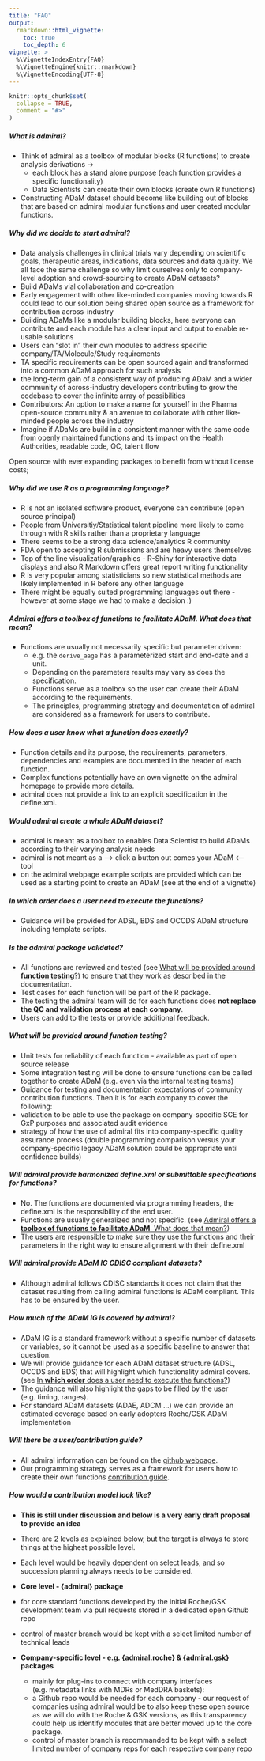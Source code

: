 ```yaml
---
title: "FAQ"
output: 
  rmarkdown::html_vignette:
    toc: true
    toc_depth: 6
vignette: >
  %\VignetteIndexEntry{FAQ}
  %\VignetteEngine{knitr::rmarkdown}
  %\VignetteEncoding{UTF-8}
---
```


```r
knitr::opts_chunk$set(
  collapse = TRUE,
  comment = "#>"
)
```

##### **What is admiral**?

* Think of admiral as a toolbox of modular blocks (R functions) to create analysis derivations  →
  * each block has a stand alone purpose (each function provides a specific functionality)
  * Data Scientists can create their own blocks (create own R functions)

* Constructing ADaM dataset should become like building out of blocks that are based on admiral modular functions and user created modular functions. 


##### **Why** did we decide to start **admiral**?

  * Data analysis challenges in clinical trials vary depending on scientific goals, therapeutic areas, indications, data sources and data quality. We all face the same challenge so why limit ourselves only to company-level adoption and crowd-sourcing to create ADaM datasets? 
  * Build ADaMs vial collaboration and co-creation
  * Early engagement with other like-minded companies moving towards R could lead to our solution being shared open source as a framework for contribution across-industry
  * Building ADaMs like a modular building blocks, here everyone can contribute and each module has a clear input and output to enable re-usable solutions 
  * Users can “slot in” their own modules to address specific company/TA/Molecule/Study requirements
  * TA specific requirements can be open sourced again and transformed into a common ADaM approach for such analysis
  * the long-term gain of a consistent way of producing ADaM and a wider community of across-industry developers contributing to grow the codebase to cover the infinite array of possibilities
  * Contributors: An option to make a name for yourself in the Pharma open-source community & an avenue to collaborate with other like-minded people across the industry
  * Imagine if ADaMs are build in a consistent manner with the same code from openly maintained functions and its impact on the Health Authorities, readable code, QC, talent flow  


Open source with ever expanding packages to benefit from without license costs; 


##### Why did we use **R as a programming language**?

 * R is not an isolated software product, everyone can contribute (open source principal)
 * People from Universitiy/Statistical talent pipeline more likely to come through with R skills rather than a proprietary language 
 * There seems to be a strong data science/analytics R community
 * FDA open to accepting R submissions and are heavy users themselves
 * Top of the line visualization/graphics - R-Shiny for interactive data displays and also R Markdown offers great report writing functionality
 * R is very popular among statisticians so new statistical methods are likely implemented in R before any other language
 * There might be equally suited programming languages out there - however at some stage we had to make a decision :)


##### Admiral offers a **toolbox of functions to facilitate ADaM**. What does that mean?

* Functions are usually not necessarily specific but parameter driven: 
    * e.g. the `derive_aage` has a parameterized start and end-date and a unit.
    * Depending on the parameters results may vary as does the specification.
    * Functions serve as a toolbox so the user can create their ADaM according to the requirements.
    * The principles, programming strategy and documentation of admiral are considered as a framework for users to contribute.

##### How does a user **know what a function does** exactly?

* Function details and its purpose, the requirements, parameters, dependencies and examples are documented in the header of each function.
* Complex functions potentially have an own vignette on the admiral homepage to provide more details. 
* admiral does not provide a link to an explicit specification in the define.xml.

##### Would admiral **create a whole** ADaM  dataset?

 * admiral is meant as a toolbox to enables Data Scientist to build ADaMs according to their varying analysis needs
 * admiral is not meant as a --> click a button out comes your ADaM <-- tool
 * on the admiral webpage example scripts are provided which can be used as a starting point to create an ADaM (see at the end of a vignette)  

##### In **which order** does a user need to execute the functions?

* Guidance will be provided for ADSL, BDS and OCCDS ADaM structure including template scripts.

##### Is the admiral  package **validated**?

 * All functions  are reviewed and tested (see [What will be provided around **function testing**?]) to ensure that  they  work as described in the documentation. 
 * Test  cases for each function  will  be part of the R package.
 * The  testing the  admiral team will do for each functions does **not replace the QC and validation process at each company**.
 * Users can add to the  tests or provide additional feedback.

##### What will be provided around **function testing**? 
 * Unit tests for reliability of each function - available as part of open source release
 * Some integration testing will be done to ensure functions can be called together to create ADaM (e.g. even via the internal testing teams)
 * Guidance for testing and documentation expectations of community contribution functions. Then it is for each company to cover the following:
 * validation to be able to use the package on company-specific SCE for GxP purposes and associated audit evidence 
 * strategy of how the use of admiral fits into company-specific quality assurance process (double programming comparison versus your company-specific legacy ADaM solution could be appropriate until confidence builds)

##### Will **admiral provide harmonized define.xml** or submittable specifications for functions?

 * No. The functions  are documented  via programming  headers, the define.xml is the responsibility of the end user.
 * Functions  are usually  generalized  and not specific. (see [Admiral offers a **toolbox of functions to facilitate ADaM**. What does that mean?])
 * The users are responsible to make sure they use the functions and their parameters in the right way to ensure alignment with their define.xml

##### Will admiral provide ADaM IG **CDISC compliant** datasets?

* Although admiral follows CDISC standards it does not claim that the dataset resulting from calling admiral functions is ADaM compliant. This has to be ensured by the user.

##### How much of the **ADaM IG is covered  by admiral?**

 * ADaM  IG is a standard framework without a specific number of datasets or variables, so it cannot be used as a specific baseline to answer that question.
 * We will provide guidance for each ADaM  dataset structure (ADSL, OCCDS and BDS) that will highlight which functionality admiral covers. (see [In **which order** does a user need to execute the functions?])
 * The guidance will also highlight the gaps to be filled by the user (e.g. timing, ranges).
 * For standard ADaM datasets (ADAE, ADCM ...) we can provide an estimated coverage based on early adopters Roche/GSK ADaM implementation

##### Will there be a user/**contribution** guide?

 * All admiral information can be found on the [github webpage](https://roche-gsk.github.io/admiral/articles/admiral.html).
 * Our programming strategy serves as a framework for users how to create their own functions [contribution guide](https://roche-gsk.github.io/admiral/articles/contributing.html).

##### How would a **contribution model** look like? 

  * **This is still under discussion and below is a very early draft proposal to provide an idea**
  * There are 2 levels as explained below, but the target is always to store things at the highest possible level. 
  * Each level would be heavily dependent on select leads, and so succession planning always needs to be considered.

  * **Core level - {admiral} package** 
  * for core standard functions developed by the initial Roche/GSK development team via pull requests stored in a dedicated open Github repo
  * control of master branch would be kept with a select limited number of technical leads 

* **Company-specific level - e.g. {admiral.roche} & {admiral.gsk} packages** 
 
   * mainly for plug-ins to connect with company interfaces (e.g. metadata links with MDRs or MedDRA baskets):
   * a Github repo would be needed for each company - our request of companies using admiral would be to also keep these open source as we will do with the Roche & GSK versions, as this transparency could help us identify modules that are better moved up to the core package.
   * control of master branch is recommanded to be kept with a select limited number of company reps for each respective company repo 

   



